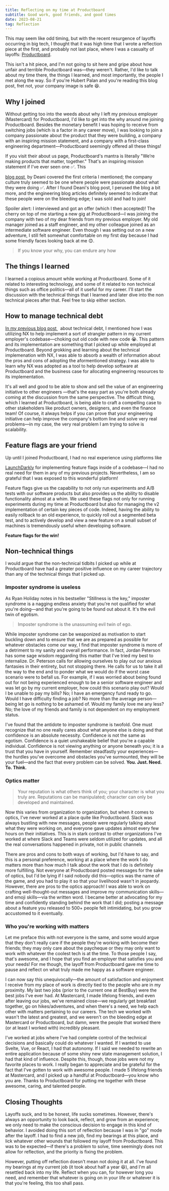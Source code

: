 ```yaml
---
title: Reflecting on my time at Productboard
subtitle: Good work, good friends, and good times
date: 2023-08-21
tag: Reflection
---
```


<InlineImage
  containerClassName="mx-0 lg:mx-0"
  imgDivClassName="aspect-w-[128] aspect-h-[85]"
  src="https://res.cloudinary.com/dinypqsgl/image/upload/v1692654001/blog/person-meditating_xhvljr.jpg"
  alt="An AI generated image of a person meditating and looking over a landscape"
/>

This may seem like odd timing, but with the recent resurgence of layoffs
occurring in big tech, I thought that it was high time that I wrote a reflection
piece at the first, and probably not last place, where I was a casualty of
layoffs: [Productboard](https://www.productboard.com/).

This isn't a hit piece, and I'm not going to sit here and gripe about how unfair
and terrible Productboard was—they weren't. Rather, I'd like to talk about my
time there, the things I learned, and most importantly, the people I met along
the way. So if you're Hubert Palan and you're reading this blog post, fret not,
your company image is safe 😆.

## Why I joined

Without getting too into the weeds about why I left my previous employer
(Mastercard) for Productboard, I'd like to get into the why around me joining
Productboard. Besides the monetary benefit I was hoping to receive from
switching jobs (which is a factor in any career move), I was looking to join a
company passionate about the product that they were building, a company with an
inspiring mission statement, and a company with a first-class engineering
department—Productboard seemingly offered all these things!

If you visit their about us page, Productboard's mantra is literally "We’re
making products that matter, together." That's an inspiring mission statement if
I've ever seen one ✅. This

[ blog post ](https://www.productboard.com/blog/9-ingredients-of-an-excellent-engineering-manager-tip-of-the-iceberg/)
&nbsp;by Deani covered the first criteria I mentioned; the company culture truly
seemed to be one where people were passionate about what they were doing ✅.
After I found Deani's blog post, I perused the blog a bit more, and the
engineering blog articles definitely seemed to indicate that these people were
on the bleeding edge; I was sold and had to join!

Spoiler alert: I interviewed and got an offer (which I then accepted)! The
cherry on top of me starting a new gig at Productboard—I was joining the company
with two of my dear friends from my previous employer. My old manager joined as
a staff engineer, and my other colleague joined as an intermediate software
engineer. Even though I was setting out on a new adventure, I still felt
somewhat comfortable on my first day because I had some friendly faces looking
back at me 😊.

<BlockQuote>If you know your why, you can endure any how</BlockQuote>

## The things I learned

I learned a copious amount while working at Productboard. Some of it related to
interesting technology, and some of it related to non technical things such as
office politics—all of it useful for my career. I'll start the discussion with
the technical things that I learned and later dive into the non technical pieces
after that. Feel free to skip either section.

## How to manage technical debt

[ In my previous blog post ](https://taranveerbains.ca/blog/10-technical-debt)
&nbsp; about technical debt, I mentioned how I was utilizing NX to help
implement a sort of strangler pattern in my current employer's codebase—choking
out old code with new code 😭. This pattern and its implementation are something
that I picked up while employed at Productboard. Beyond grokking and learning
about the technical implemenation with NX, I was able to absorb a wealth of
information about the pros and cons of adopting the aformentioned strategy. I
was able to learn why NX was adopted as a tool to help develop software at
Productboard and the business case for allocating engineering resources to its
implementation.

It's all well and good to be able to show and sell the value of an engineering
initiative to other engineers —that's the easy part as you're both already
coming at the discussion from the same perspective. The difficult thing, which I
learned at Productboard, is being able to craft a compelling case to other
stakeholders like product owners, designers, and even the finance team! Of
course, it always helps if you can prove that your engineering initiative can
help improve the company's bottom line and solve very real problems—in my case,
the very real problem I am trying to solve is scalability.

## Feature flags are your friend

<InlineImage
  containerClassName="mx-0 lg:mx-0"
  lazyLoadImage
  src="https://res.cloudinary.com/dinypqsgl/image/upload/v1692654339/blog/launch-darkly_vl8yqq.png"
  alt="Launch darkly home page image"
/>

Up until I joined Productboard, I had no real experience using platforms like

[LaunchDarkly](https://launchdarkly.com/) for implementing feature flags inside
of a codebase—I had no real need for them in any of my previous projects.
Nevertheless, I am so grateful that I was exposed to this wonderful platform!

Feature flags give us the capability to not only run experiments and A/B tests
with our software products but also provides us the ability to disable
functionality almost at a whim. We used these flags not only for running
experiments during my time at Productboard but also for managing the v2
implementation of certain key pieces of code. Indeed, having the ability to
easily rollback to an old experience, to quickly roll out a segmented beta test,
and to actively develop and view a new feature on a small subset of machines is
tremendously useful when developing software.

**Feature flags for the win!**

## Non-technical things

I would argue that the non-technical tidbits I picked up while at Productboard
have had a greater positive influence on my career trajectory than any of the
technical things that I picked up.

### Imposter syndrome is useless

As Ryan Holiday notes in his bestseller "Stillness is the key," imposter
syndrome is a nagging endless anxiety that you're not qualified for what you're
doing—and that you're going to be found out about it. It's the evil twin of
egotism.

<BlockQuote>Imposter syndrome is the unassuming evil twin of ego.</BlockQuote>

While imposter syndrome can be weaponized as motivation to start buckling down
and to ensure that we are as prepared as possible for whatever obstacles come
our way, I find that imposter syndrome is more of a detriment to my sanity and
overall performance. In fact, Jordan Peterson has some sage wisdom reggarding
this matter that I've tried my best to internalize. Dr. Peterson calls for
allowing ourselves to play out our anxious fantasies in their entirety, but not
stopping there. He calls for us to take it all the way to the end and to ponder
what we would do if the worst case scenario were to befall us. For example, if I
was worried about being found out for not being experienced enough to be a
senior software engineer and was let go by my current employer, how could this
scenario play out? Would I be unable to pay my bills? No; I have an emergency
fund ready to go. Would I have difficulty finding a job? No more than the
average person—being let go is nothing to be ashamed of. Would my family love me
any less? No; the love of my friends and family is not dependent on my
employment status.

I've found that the antidote to imposter syndrome is twofold. One must recognize
that no one really cares about what anyone else is doing and that confidence is
an absolute necessity. Confidence is not the same as egotism. Confidence is a
quiet unshakeable belief that you're a capable individual. Confidence is not
viewing anything or anyone beneath you; it is a trust that you have in yourself.
Remember steadfastly your experiences—the hurdles you've overcome and obstacles
you've surmounted, they will be your fuel—and the fact that every problem can be
solved. **You. Just. Need. To. Think.**

### Optics matter

<BlockQuote>
  Your reputation is what others think of you; your character is what you truly
  are. Reputations can be manipulated; character can only be developed and
  maintained.
</BlockQuote>

Now this varies from organization to organization, but when it comes to optics,
I've never worked at a place quite like Productboard. Slack was always bustling
with new messages, people were regularly talking about what they were working
on, and everyone gave updates almost every few hours on their initiatives. This
is in stark contrast to other organizations I've worked at where Slack and Teams
were seldom utilized for updates, and all the real conversations happened in
private, not in public channels

There are pros and cons to both ways of working, but I'd have to say, and this
is a personal preference, working at a place where the work I do matters more
than how much I talk about the work that I do is definitely more fulfilling. Not
everyone at Productboard posted messages for the sake of optics, but I'd be
lying if I said nobody did this—optics was the name of the game, and you had to
play it so that your livelihood wasn't in jeopardy. However, there are pros to
the optics approach! I was able to work on crafting well-thought-out messages
and improve my communication skills—and emoji skills—via the written word. I
became better at advocating for my time and confidently standing behind the work
that I did; posting a message about a feature you released to 500+ people felt
intimidating, but you grow accustomed to it eventually.

### Who you're working with matters

Let me preface this with not everyone is the same, and some would argue that
they don't really care if the people they're working with become their friends;
they may only care about the paycheque or they may only want to work with
whatever the coolest tech is at the time. To those people I say, that's awesome,
and I hope that you find an employer that satisfies you and your needs! For me
though, the layoff from Productboard gave me time to pause and reflect on what
truly made me happy as a software engineer.

<InlineImage
  lazyLoadImage
  containerClassName="mx-0 lg:mx-0"
  imgDivClassName="aspect-w-[640] aspect-h-[427]"
  src="https://res.cloudinary.com/dinypqsgl/image/upload/v1692654756/blog/pb-workshop_w8jriw.jpg"
  alt="Workshopping with some of my good friends and colleagues"
/>

I can now say this unequivocally—the amount of satisfaction and enjoyment I
receive from my place of work is directly tied to the people who are in my
proximity. My last two jobs (prior to the current one at BestBuy) were the best
jobs I've ever had. At Mastercard, I made lifelong friends, and even after
leaving our jobs, we've remained close—we regularly get breakfast together, go
on hikes/adventures, and when there's a need, we help each other with matters
pertaining to our careers. The tech we worked with wasn't the latest and
greatest, and we weren't on the bleeding edge at Mastercard or Productboard, but
damn, were the people that worked there (or at least I worked with) incredibly
pleasant.

I've worked at jobs where I've had complete control of the technical decisions
and basically could do whatever I wanted. If I wanted to use Svelte, Vue, or
React, I had that autonomy. If I said we needed to rewrite an entire application
because of some shiny new state management solution, I had that kind of
influence. Despite this, though, those jobs were not my favorite places to work.
I really began to appreciate and be grateful for the fact that I've gotten to
work with awesome people. I made 5 lifelong friends at Mastercard, and I picked
up a handful at Productboard—you know who you are. Thanks to Productboard for
putting me together with these awesome, caring, and talented people.

## Closing Thoughts

Layoffs suck, and to be honest, life sucks sometimes. However, there's always an
opportunity to look back, reflect, and grow from an experience; we only need to
make the conscious decision to engage in this kind of behavior. I avoided doing
this sort of reflection because I was in "go" mode after the layoff. I had to
find a new job, find my bearings at this place, and lick whatever other wounds
that followed my layoff from Productboard. This was to be expected—if there's a
problem to solve, time seemingly does not allow for reflection, and the priority
is fixing the problem.

However, putting off reflection doesn't mean not doing it at all. I've found my
bearings at my current job (it took about half a year 😆), and I'm all resettled
back into my life. Reflect when you can, for however long you need, and remember
that whatever is going on in your life or whatever it is that you're feeling,
this too shall pass.
